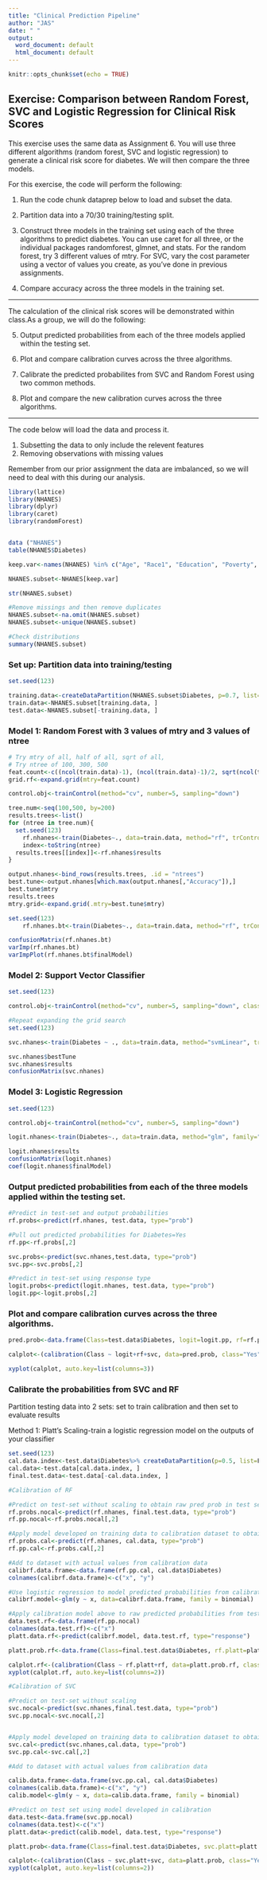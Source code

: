 ```yaml
---
title: "Clinical Prediction Pipeline"
author: "JAS"
date: " "
output:
  word_document: default
  html_document: default
---
```


```r
knitr::opts_chunk$set(echo = TRUE)
```

## Exercise: Comparison between Random Forest, SVC and Logistic Regression for Clinical Risk Scores

This exercise uses the same data as Assignment 6. You will use three different algorithms (random forest, SVC and logistic regression) to generate a clinical risk score for diabetes. We will then compare the three models.

For this exercise, the code will perform the following:

1. Run the code chunk dataprep below to load and subset the data.

2. Partition data into a 70/30 training/testing split.

3. Construct three models in the training set using each of the three algorithms to predict diabetes. You can use caret for all three, or the individual packages randomforest, glmnet, and stats. For the random forest, try 3 different values of mtry. For SVC, vary the cost parameter using a vector of values you create, as you've done in previous assignments.

4. Compare accuracy across the three models in the training set. 

***

The calculation of the clinical risk scores will be demonstrated within class.As a group, we will do the following:

5. Output predicted probabilities from each of the three models applied within the testing set. 

6. Plot and compare calibration curves across the three algorithms. 

7. Calibrate the predicted probabilites from SVC and Random Forest using two common methods.

8. Plot and compare the new calibration curves across the three algorithms.

***


The code below will load the data and process it. 

1. Subsetting the data to only include the relevent features
2. Removing observations with missing values

Remember from our prior assignment the data are imbalanced, so we will need to deal with this during our analysis.


```r
library(lattice)
library(NHANES)
library(dplyr)
library(caret)
library(randomForest)


data ("NHANES")
table(NHANES$Diabetes)

keep.var<-names(NHANES) %in% c("Age", "Race1", "Education", "Poverty", "Weight", "Height", "Pulse", "Diabetes", "BMI", "PhysActive", "Smoke100", "BPSysAve", "BPDiaAve", "TotChol")

NHANES.subset<-NHANES[keep.var]

str(NHANES.subset)

#Remove missings and then remove duplicates
NHANES.subset<-na.omit(NHANES.subset)
NHANES.subset<-unique(NHANES.subset)

#Check distributions
summary(NHANES.subset)

```

### Set up: Partition data into training/testing

```r

set.seed(123)

training.data<-createDataPartition(NHANES.subset$Diabetes, p=0.7, list=F)
train.data<-NHANES.subset[training.data, ]
test.data<-NHANES.subset[-training.data, ]

```

### Model 1: Random Forest with 3 values of mtry and 3 values of ntree

```r
# Try mtry of all, half of all, sqrt of all, 
# Try ntree of 100, 300, 500
feat.count<-c((ncol(train.data)-1), (ncol(train.data)-1)/2, sqrt(ncol(train.data)-1))
grid.rf<-expand.grid(mtry=feat.count)

control.obj<-trainControl(method="cv", number=5, sampling="down")

tree.num<-seq(100,500, by=200)
results.trees<-list()
for (ntree in tree.num){
  set.seed(123)
    rf.nhanes<-train(Diabetes~., data=train.data, method="rf", trControl=control.obj, metric="Accuracy", tuneGrid=grid.rf, importance=TRUE, ntree=ntree)
    index<-toString(ntree)
  results.trees[[index]]<-rf.nhanes$results
}

output.nhanes<-bind_rows(results.trees, .id = "ntrees")
best.tune<-output.nhanes[which.max(output.nhanes[,"Accuracy"]),]
best.tune$mtry
results.trees
mtry.grid<-expand.grid(.mtry=best.tune$mtry)

set.seed(123)
    rf.nhanes.bt<-train(Diabetes~., data=train.data, method="rf", trControl=control.obj, metric="Accuracy", tuneGrid=mtry.grid, importance=TRUE, ntree=as.numeric(best.tune$ntrees))

confusionMatrix(rf.nhanes.bt)
varImp(rf.nhanes.bt)
varImpPlot(rf.nhanes.bt$finalModel)
```

### Model 2: Support Vector Classifier

```r
set.seed(123)

control.obj<-trainControl(method="cv", number=5, sampling="down", classProbs = TRUE)

#Repeat expanding the grid search
set.seed(123)

svc.nhanes<-train(Diabetes ~ ., data=train.data, method="svmLinear", trControl=control.obj, preProcess=c("center", "scale"), probability=TRUE, tuneGrid=expand.grid(C=seq(0.0001,100, length=10)))

svc.nhanes$bestTune
svc.nhanes$results
confusionMatrix(svc.nhanes)


```

### Model 3: Logistic Regression
```r
set.seed(123)

control.obj<-trainControl(method="cv", number=5, sampling="down")

logit.nhanes<-train(Diabetes~., data=train.data, method="glm", family="binomial",preProcess=c("center", "scale"), trControl=control.obj)

logit.nhanes$results
confusionMatrix(logit.nhanes)
coef(logit.nhanes$finalModel)

```

### Output predicted probabilities from each of the three models applied within the testing set. 

```r

#Predict in test-set and output probabilities
rf.probs<-predict(rf.nhanes, test.data, type="prob")

#Pull out predicted probabilities for Diabetes=Yes
rf.pp<-rf.probs[,2]

svc.probs<-predict(svc.nhanes,test.data, type="prob")
svc.pp<-svc.probs[,2]

#Predict in test-set using response type
logit.probs<-predict(logit.nhanes, test.data, type="prob")
logit.pp<-logit.probs[,2]
```
### Plot and compare calibration curves across the three algorithms. 

```r
pred.prob<-data.frame(Class=test.data$Diabetes, logit=logit.pp, rf=rf.pp, svc=svc.pp)

calplot<-(calibration(Class ~ logit+rf+svc, data=pred.prob, class="Yes", cuts=10))

xyplot(calplot, auto.key=list(columns=3))
```

### Calibrate the probabilities from SVC and RF

Partition testing data into 2 sets: set to train calibration and then set to evaluate results

Method 1: Platt's Scaling-train a logistic regression model on the outputs of your classifier


```r

set.seed(123)
cal.data.index<-test.data$Diabetes%>% createDataPartition(p=0.5, list=F)
cal.data<-test.data[cal.data.index, ]
final.test.data<-test.data[-cal.data.index, ]

#Calibration of RF

#Predict on test-set without scaling to obtain raw pred prob in test set
rf.probs.nocal<-predict(rf.nhanes, final.test.data, type="prob")
rf.pp.nocal<-rf.probs.nocal[,2]

#Apply model developed on training data to calibration dataset to obtain predictions
rf.probs.cal<-predict(rf.nhanes, cal.data, type="prob")
rf.pp.cal<-rf.probs.cal[,2]

#Add to dataset with actual values from calibration data
calibrf.data.frame<-data.frame(rf.pp.cal, cal.data$Diabetes)
colnames(calibrf.data.frame)<-c("x", "y")

#Use logistic regression to model predicted probabilities from calibration data to actual vales
calibrf.model<-glm(y ~ x, data=calibrf.data.frame, family = binomial)

#Apply calibration model above to raw predicted probabilities from test set
data.test.rf<-data.frame(rf.pp.nocal)
colnames(data.test.rf)<-c("x")
platt.data.rf<-predict(calibrf.model, data.test.rf, type="response")

platt.prob.rf<-data.frame(Class=final.test.data$Diabetes, rf.platt=platt.data.rf, rf=rf.pp.nocal)

calplot.rf<-(calibration(Class ~ rf.platt+rf, data=platt.prob.rf, class="Yes", cuts=10))
xyplot(calplot.rf, auto.key=list(columns=2))

#Calibration of SVC

#Predict on test-set without scaling
svc.nocal<-predict(svc.nhanes,final.test.data, type="prob")
svc.pp.nocal<-svc.nocal[,2]


#Apply model developed on training data to calibration dataset to obtain predictions
svc.cal<-predict(svc.nhanes,cal.data, type="prob")
svc.pp.cal<-svc.cal[,2]

#Add to dataset with actual values from calibration data

calib.data.frame<-data.frame(svc.pp.cal, cal.data$Diabetes)
colnames(calib.data.frame)<-c("x", "y")
calib.model<-glm(y ~ x, data=calib.data.frame, family = binomial)

#Predict on test set using model developed in calibration
data.test<-data.frame(svc.pp.nocal)
colnames(data.test)<-c("x")
platt.data<-predict(calib.model, data.test, type="response")

platt.prob<-data.frame(Class=final.test.data$Diabetes, svc.platt=platt.data, svc=svc.pp.nocal)

calplot<-(calibration(Class ~ svc.platt+svc, data=platt.prob, class="Yes", cuts=10))
xyplot(calplot, auto.key=list(columns=2))



```